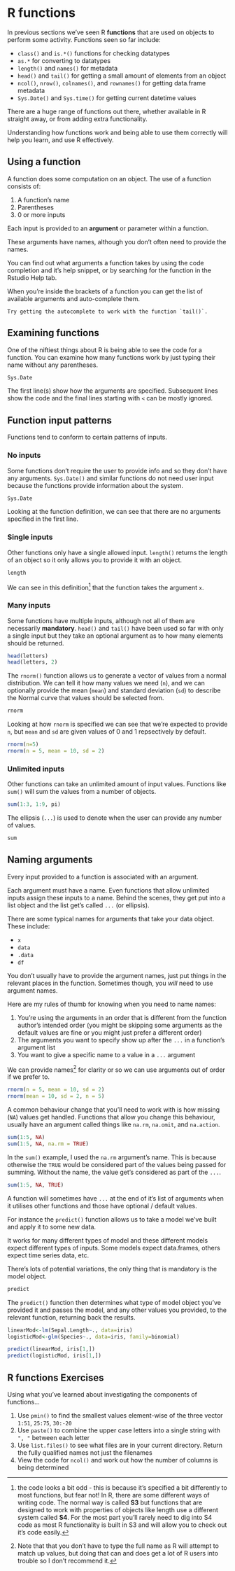 # R functions
In previous sections we've seen R **functions** that are used on objects to perform some activity. Functions seen so far include:

- `class()` and `is.*()` functions for checking datatypes
- `as.*` for converting to datatypes
- `length()` and `names()` for metadata
- `head()` and `tail()` for getting a small amount of elements from an object
- `ncol()`, `nrow()`, `colnames()`, and `rownames()` for getting data.frame metadata
- `Sys.Date()` and `Sys.time()` for getting current datetime values

There are a huge range of functions out there, whether available in R straight away, or from adding extra functionality.

Understanding how functions work and being able to use them correctly will help you learn, and use R effectively.

## Using a function
A function does some computation on an object. The use of a function consists of:

1. A function's name
2. Parentheses
3. 0 or more inputs

Each input is provided to an **argument** or parameter within a function.

These arguments have names, although you don't often need to provide the names.

You can find out what arguments a function takes by using the code completion and it's help snippet, or by searching for the function in the Rstudio Help tab.

When you're inside the brackets of a function you can get the list of available arguments and auto-complete them.

```block
Try getting the autocomplete to work with the function `tail()`.
```

## Examining functions
One of the niftiest things about R is being able to see the code for a function. You can examine how many functions work by just typing their name without any parentheses.

```r
Sys.Date
```

The first line(s) show how the arguments are specified. Subsequent lines show the code and the final lines starting with `<` can be mostly ignored.


## Function input patterns
Functions tend to conform to certain patterns of inputs. 

### No inputs
Some functions don't require the user to provide info and so they don't have any arguments. `Sys.Date()` and similar functions do not need user input because the functions provide information about the system.

```r
Sys.Date
```

Looking at the function definition, we can see that there are no arguments specified in the first line.

### Single inputs
Other functions only have a single allowed input. `length()` returns the length of an object so it only allows you to provide it with an object.

```r
length
```

We can see in this definition^[the code looks a bit odd - this is because it's specified a bit differently to most functions, but fear not! In R, there are some different ways of writing code. The normal way is called **S3** but functions that are designed to work with properties of objects like length use a different system called **S4**. For the most part you'll rarely need to dig into S4 code as most R functionality is built in S3 and will allow you to check out it's code easily.] that the function takes the argument `x`.

### Many inputs
Some functions have multiple inputs, although not all of them are necessarily **mandatory**. `head()` and `tail()` have been used so far with only a single input but they take an optional argument as to how many elements should be returned.

```r
head(letters)
head(letters, 2)
```

The `rnorm()` function allows us to generate a vector of values from a normal distribution. We can tell it how many values we need (`n`), and we can optionally provide the mean (`mean`) and standard deviation (`sd`) to describe the Normal curve that values should be selected from.

```r
rnorm
```

Looking at how `rnorm` is specified we can see that we're expected to provide `n`, but `mean` and `sd` are given values of 0 and 1 repsectively by default. 

```r
rnorm(n=5)
rnorm(n = 5, mean = 10, sd = 2)
```

### Unlimited inputs
Other functions can take an unlimited amount of input values. Functions like `sum()` will sum the values from a number of objects.

```r
sum(1:3, 1:9, pi)
```

The ellipsis (`...`) is used to denote when the user can provide any number of values.

```r
sum
```

## Naming arguments
Every input provided to a function is associated with an argument. 

Each argument must have a name. Even functions that allow unlimited inputs assign these inputs to a name. Behind the scenes, they get put into a list object and the list get's called `...` (or ellipsis).

There are some typical names for arguments that take your data object. These include:

- `x`
- `data`
- `.data`
- `df`

You don't usually have to provide the argument names, just put things in the relevant places in the function. Sometimes though, you *will* need to use argument names. 

Here are my rules of thumb for knowing when you need to name names:

1. You're using the arguments in an order that is different from the function author's intended order (you might be skipping some arguments as the default values are fine or you might just prefer a different order)
2. The arguments you want to specify show up after the `...` in a function's argument list
3. You want to give a specific name to a value in a `...` argument


We can provide names^[Note that that you don't have to type the full name as R will attempt to match up values, but doing that can and does get a lot of R users into trouble so I don't recommend it.] for clarity or so we can use arguments out of order if we prefer to.

```r
rnorm(n = 5, mean = 10, sd = 2)
rnorm(mean = 10, sd = 2, n = 5)
```

A common behaviour change that you'll need to work with is how missing (`NA`) values get handled. Functions that allow you change this behaviour, usually have an argument called things like `na.rm`, `na.omit`, and `na.action`.

```r
sum(1:5, NA)
sum(1:5, NA, na.rm = TRUE)
```

In the `sum()` example, I used the `na.rm` argument's name. This is because otherwise the `TRUE` would be considered part of the values being passed for summing. Without the name, the value get's considered as part of the `...`.

```r
sum(1:5, NA, TRUE)
```


A function will sometimes have `...` at the end of it's list of arguments when it utilises other functions and those have optional / default values.

For instance the `predict()` function allows us to take a model we've built and apply it to some new data. 

It works for many different types of model and these different models expect different types of inputs. Some models expect data.frames, others expect time series data, etc. 

There's lots of potential variations, the only thing that is mandatory is the model object. 

```r
predict
```

The `predict()` function then determines what type of model object you've provided it and passes the model, and any other values you provided, to the relevant function, returning back the results.

```r
linearMod<-lm(Sepal.Length~., data=iris)
logisticMod<-glm(Species~., data=iris, family=binomial)

predict(linearMod, iris[1,])
predict(logisticMod, iris[1,])
```


## R functions Exercises
Using what you've learned about investigating the components of functions...

1. Use `pmin()` to find the smallest values element-wise of the three vector `1:51`, `25:75`, `30:-20`
2. Use `paste()` to combine the upper case letters into a single string with `", "` between each letter
3. Use `list.files()` to see what files are in your current directory. Return the fully qualified names not just the filenames
4. View the code for `ncol()` and work out how the number of columns is being determined



